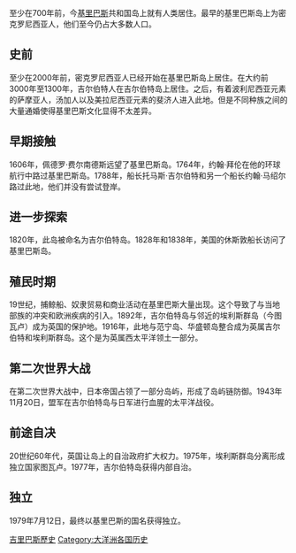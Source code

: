 {{multiple issues|
{{disputed|time=2014-07-25T12:58:10+00:00}}
{{expert|time=2014-07-25T12:58:10+00:00}}
{{pov|time=2014-07-25T12:58:10+00:00}}
{{unreferenced|time=2014-07-25T12:58:10+00:00}}
}}
至少在700年前，今[[基里巴斯|基里巴斯]]共和国岛上就有人类居住。最早的基里巴斯岛上为密克罗尼西亚人，他们至今仍占大多数人口。
==史前==
至少在2000年前，密克罗尼西亚人已经开始在基里巴斯岛上居住。在大约前3000年至1300年，吉尔伯特人在吉尔伯特岛上居住。之后，有着波利尼西亚元素的萨摩亚人，汤加人以及美拉尼西亚元素的斐济人进入此地。但是不同种族之间的大量通婚使得基里巴斯文化显得不太差异。
==早期接触==
1606年，佩德罗·费尔南德斯远望了基里巴斯岛。1764年，约翰·拜伦在他的环球航行中路过基里巴斯岛。1788年，船长托马斯·吉尔伯特和另一个船长约翰·马绍尔路过此地，他们并没有尝试登岸。
==进一步探索==
1820年，此岛被命名为吉尔伯特岛。1828年和1838年，美国的休斯敦船长访问了基里巴斯岛。
==殖民时期==
19世纪，捕鲸船、奴隶贸易和商业活动在基里巴斯大量出现。这个导致了与当地部族的冲突和欧洲疾病的引入。1892年，吉尔伯特岛与邻近的埃利斯群岛（今图瓦卢）成为英国的保护地。1916年，此地与范宁岛、华盛顿岛整合成为英属吉尔伯特和埃利斯群岛。这个是为英属西太平洋领土一部分。
==第二次世界大战==
在第二次世界大战中，日本帝国占领了一部分岛屿，形成了岛屿链防御。1943年11月20日，盟军在吉尔伯特岛与日军进行血腥的太平洋战役。
==前途自决==
20世纪60年代，英国让岛上的自治政府扩大权力。1975年，埃利斯群岛分离形成独立国家图瓦卢。1977年，吉尔伯特岛获得内部自治。
==独立==
1979年7月12日，最终以基里巴斯的国名获得独立。

{{大洋洲题目|历史}}

[[Category:吉里巴斯歷史|]]
[[Category:大洋洲各国历史|Category:大洋洲各国历史]]